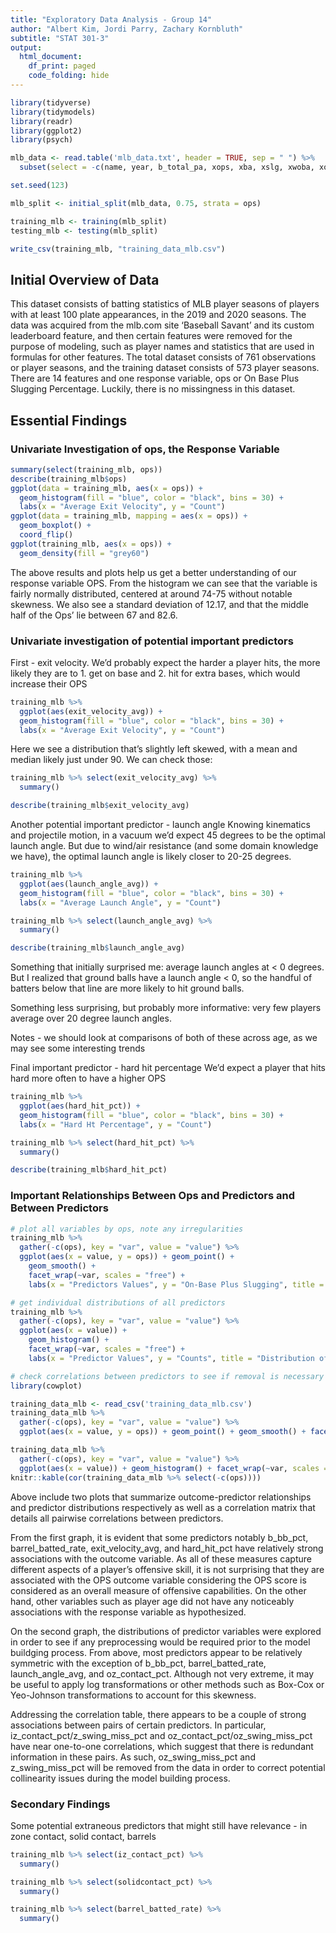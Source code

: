 ```yaml
---
title: "Exploratory Data Analysis - Group 14"
author: "Albert Kim, Jordi Parry, Zachary Kornbluth"
subtitle: "STAT 301-3"
output:
  html_document:
    df_print: paged
    code_folding: hide
---
```


```r
library(tidyverse)
library(tidymodels)
library(readr)
library(ggplot2)
library(psych)

mlb_data <- read.table('mlb_data.txt', header = TRUE, sep = " ") %>%
  subset(select = -c(name, year, b_total_pa, xops, xba, xslg, xwoba, xobp, xiso))

set.seed(123)

mlb_split <- initial_split(mlb_data, 0.75, strata = ops)

training_mlb <- training(mlb_split)
testing_mlb <- testing(mlb_split)

write_csv(training_mlb, "training_data_mlb.csv")
```

## Initial Overview of Data
This dataset consists of batting statistics of MLB player seasons of players with at least 100 plate appearances, in the 2019 and  2020 seasons.
The data was acquired from the mlb.com site 'Baseball Savant' and its custom leaderboard feature, and then certain features were removed for the purpose of modeling, such as player names and statistics that are used in formulas for other features.
The total dataset consists of 761 observations or player seasons, and the training dataset consists of 573 player seasons.
There are 14 features and one response variable, ops or On Base Plus Slugging Percentage.
Luckily, there is no missingness in this dataset.

## Essential Findings

### Univariate Investigation of ops, the Response Variable

```r
summary(select(training_mlb, ops))
describe(training_mlb$ops)
ggplot(data = training_mlb, aes(x = ops)) +
  geom_histogram(fill = "blue", color = "black", bins = 30) +
  labs(x = "Average Exit Velocity", y = "Count")
ggplot(data = training_mlb, mapping = aes(x = ops)) +
  geom_boxplot() +
  coord_flip()
ggplot(training_mlb, aes(x = ops)) + 
  geom_density(fill = "grey60")
```

The above results and plots help us get a better understanding of our response variable OPS. From the histogram we can see that the variable is fairly normally distributed, centered at around 74-75 without notable skewness. We also see a standard deviation of 12.17, and that the middle half of the Ops' lie between 67 and 82.6.

### Univariate investigation of potential important predictors

First - exit velocity. We'd probably expect the harder a player hits, the more likely they are to 1. get on base and 2. hit for extra bases, which would increase their OPS

```r
training_mlb %>% 
  ggplot(aes(exit_velocity_avg)) + 
  geom_histogram(fill = "blue", color = "black", bins = 30) +
  labs(x = "Average Exit Velocity", y = "Count")
```

Here we see a distribution that's slightly left skewed, with a mean and median likely just under 90. We can check those:

```r
training_mlb %>% select(exit_velocity_avg) %>% 
  summary()

describe(training_mlb$exit_velocity_avg)
```

Another potential important predictor - launch angle
Knowing kinematics and projectile motion, in a vacuum we'd expect 45 degrees to be the optimal launch angle. But due to  wind/air resistance (and some domain knowledge we have), the optimal launch angle is likely closer to 20-25 degrees.

```r
training_mlb %>% 
  ggplot(aes(launch_angle_avg)) + 
  geom_histogram(fill = "blue", color = "black", bins = 30) +
  labs(x = "Average Launch Angle", y = "Count")

training_mlb %>% select(launch_angle_avg) %>% 
  summary()

describe(training_mlb$launch_angle_avg)
```

Something that initially surprised me: average launch angles at < 0 degrees. But I realized that ground balls have a launch angle < 0, so the handful of batters below that line are more likely to hit ground balls.

Something less surprising, but probably more informative: very few players average over 20 degree launch angles. 

Notes - we should look at comparisons of both of these across age, as we may see some interesting trends

Final important predictor - hard hit percentage
We'd expect a player that hits hard more often to have a higher OPS

```r
training_mlb %>% 
  ggplot(aes(hard_hit_pct)) + 
  geom_histogram(fill = "blue", color = "black", bins = 30) +
  labs(x = "Hard Ht Percentage", y = "Count")

training_mlb %>% select(hard_hit_pct) %>% 
  summary()

describe(training_mlb$hard_hit_pct)
```


### Important Relationships Between Ops and Predictors and Between Predictors

```r
# plot all variables by ops, note any irregularities 
training_mlb %>%
  gather(-c(ops), key = "var", value = "value") %>%
  ggplot(aes(x = value, y = ops)) + geom_point() + 
    geom_smooth() + 
    facet_wrap(~var, scales = "free") +
    labs(x = "Predictors Values", y = "On-Base Plus Slugging", title = "Outcome Variable OPS by All Predictors")

# get individual distributions of all predictors
training_mlb %>%
  gather(-c(ops), key = "var", value = "value") %>%
  ggplot(aes(x = value)) + 
    geom_histogram() + 
    facet_wrap(~var, scales = "free") +
    labs(x = "Predictor Values", y = "Counts", title = "Distribution of All Predictors")

# check correlations between predictors to see if removal is necessary for any
library(cowplot)

training_data_mlb <- read_csv('training_data_mlb.csv')
training_data_mlb %>%
  gather(-c(ops), key = "var", value = "value") %>%
  ggplot(aes(x = value, y = ops)) + geom_point() + geom_smooth() + facet_wrap(~var, scales = "free")

training_data_mlb %>%
  gather(-c(ops), key = "var", value = "value") %>%
  ggplot(aes(x = value)) + geom_histogram() + facet_wrap(~var, scales = "free")
knitr::kable(cor(training_data_mlb %>% select(-c(ops))))
```

Above include two plots that summarize outcome-predictor relationships and predictor distributions respectively as well as a correlation matrix that details all pairwise correlations between predictors. 

From the first graph, it is evident that some predictors notably b_bb_pct, barrel_batted_rate, exit_velocity_avg, and hard_hit_pct have relatively strong associations with the outcome variable. As all of these measures capture different aspects of a player's offensive skill, it is not surprising that they are associated with the OPS outcome variable considering the OPS score is considered as an overall measure of offensive capabilities. On the other hand, other variables such as player age did not have any noticeably associations with the response variable as hypothesized. 

On the second graph, the distributions of predictor variables were explored in order to see if any preprocessing would be required prior to the model buildging process. From above, most predictors appear to be relatively symmetric with the exception of b_bb_pct, barrel_batted_rate, launch_angle_avg, and oz_contact_pct. Although not very extreme, it may be useful to apply log transformations or other methods such as Box-Cox or Yeo-Johnson transformations to account for this skewness.

Addressing the correlation table, there appears to be a couple of strong associations between pairs of certain predictors. In particular, iz_contact_pct/z_swing_miss_pct and oz_contact_pct/oz_swing_miss_pct have near one-to-one correlations, which suggest that there is redundant information in these pairs. As such, oz_swing_miss_pct and z_swing_miss_pct will be removed from the data in order to correct potential collinearity issues during the model building process.


### Secondary Findings

Some potential extraneous predictors that might still have relevance - in zone contact, solid contact, barrels

```r
training_mlb %>% select(iz_contact_pct) %>% 
  summary()

training_mlb %>% select(solidcontact_pct) %>% 
  summary()

training_mlb %>% select(barrel_batted_rate) %>% 
  summary()
```



